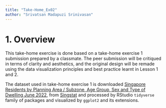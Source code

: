 ```yaml
---
title: "Take-Home_Ex02"
author: "Srivatsan Madapuzi Srinivasan"
---
```


# 1. Overview

This take-home exercise is done based on a take-home exercise 1 submission prepared by a classmate. The peer submission will be critiqued in terms of clarity and aesthetics, and the original design will be remade using the data visualization principles and best practice learnt in Lesson 1 and 2.

The dataset used in take-home exercise 1 is downloaded [Singapore Residents by Planning Area / Subzone, Age Group, Sex and Type of Dwelling June 2022](https://www.singstat.gov.sg/find-data/search-by-theme/population/geographic-distribution/latest-data), from [Singstat](https://www.singstat.gov.sg/) and processed by RStudio `tidyverse` family of packages and visualized by `ggplot2` and its extensions.
